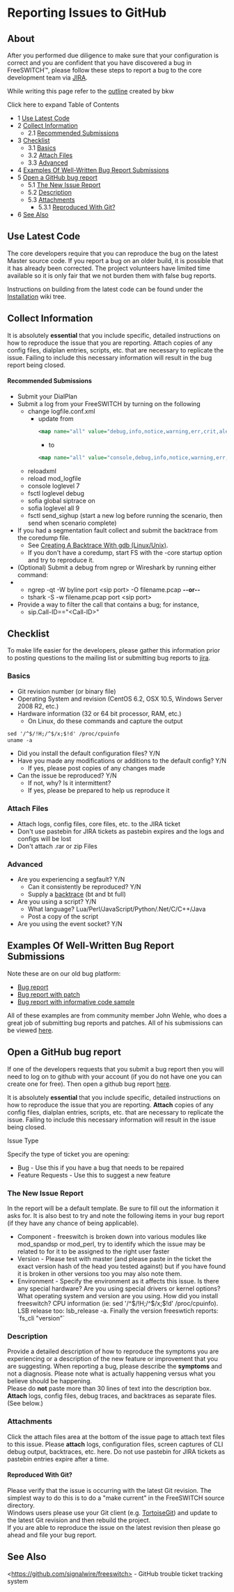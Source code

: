 
# Reporting Issues to GitHub 

 

## About

After you performed due diligence to make sure that your configuration is correct and you are confident that you have discovered a bug in FreeSWITCH™, please follow these steps to report a bug to the core development team via [JIRA](https://freeswitch.org/jira).

While writing this page refer to the [outline](https://docs.google.com/document/d/1KSlqOEozNhQdylBv3iAy4kEOVMpmFbaIJMoDngaAiQY/edit?pli=1) created by bkw

Click here to expand Table of Contents

* 1 [Use Latest Code](#use-latest-code)
* 2 [Collect Information](#collect-information)  
   * 2.1 [Recommended Submissions](#recommended-submissions)
* 3 [Checklist](#checklist)  
   * 3.1 [Basics](#-freeswitch--reporting-issues-to-github-)  
   * 3.2 [Attach Files](#attach-files)  
   * 3.3 [Advanced](#advanced)
* 4 [Examples Of Well-Written Bug Report Submissions](#examples-of-well-written-bug-report-submissions)
* 5 [Open a GitHub bug report](#open-a-github-bug-report--)  
   * 5.1 [The New Issue Report](#the-new-issue-report)  
   * 5.2 [Description](#description)  
   * 5.3 [Attachments](#attachments)  
      * 5.3.1 [Reproduced With Git?](#reproduced-with-git)
* 6 [See Also](#-freeswitch--reporting-issues-to-github-)

## Use Latest Code

The core developers require that you can reproduce the bug on the latest Master source code. If you report a bug on an older build, it is possible that it has already been corrected. The project volunteers have limited time available so it is only fair that we not burden them with false bug reports.

Instructions on building from the latest code can be found under the [Installation](../Installation/index.mdx#about) wiki tree.

## Collect Information

It is absolutely **essential** that you include specific, detailed instructions on how to reproduce the issue that you are reporting. Attach copies of any config files, dialplan entries, scripts, etc. that are necessary to replicate the issue. Failing to include this necessary information will result in the bug report being closed.

#### Recommended Submissions

* Submit your DialPlan
* Submit a log from your FreeSWITCH by turning on the following  
   * change logfile.conf.xml  
      * update from  
         ```xml  
         <map name="all" value="debug,info,notice,warning,err,crit,alert"/>  
         ```  
         * to  
         ```xml  
         <map name="all" value="console,debug,info,notice,warning,err,crit,alert"/>  
         ```  
   * reloadxml  
   * reload mod\_logfile  
   * console loglevel 7  
   * fsctl loglevel debug  
   * sofia global siptrace on  
   * sofia loglevel all 9  
   * fsctl send\_sighup (start a new log before running the scenario, then send when scenario complete)
* If you had a segmentation fault collect and submit the backtrace from the coredump file.  
   * See [Creating A Backtrace With gdb (Linux/Unix)](Debugging_3965831.mdx#advanced-debugging-techniques).  
   * If you don't have a coredump, start FS with the -core startup option and try to reproduce it.
* (Optional) Submit a debug from ngrep or Wireshark by running either command:
* * ngrep -qt -W byline port \<sip port> -O filename.pcap **\--or--**  
   * tshark -S -w filename.pcap port \<sip port>
* Provide a way to filter the call that contains a bug; for instance,  
   * sip.Call-ID=="\<Call-ID>"

## Checklist

To make life easier for the developers, please gather this information prior to posting questions to the mailing list or submitting bug reports to [jira](http://jira.freeswitch.org/).

### Basics

* Git revision number (or binary file)
* Operating System and revision (CentOS 6.2, OSX 10.5, Windows Server 2008 R2, etc.)
* Hardware information (32 or 64 bit processor, RAM, etc.)  
   * On Linux, do these commands and capture the output

```xml
sed '/^$/!H;/^$/x;$!d' /proc/cpuinfo
uname -a
```

* Did you install the default configuration files? Y/N
* Have you made any modifications or additions to the default config? Y/N  
   * If yes, please post copies of any changes made
* Can the issue be reproduced? Y/N  
   * If not, why? Is it intermittent?  
   * If yes, please be prepared to help us reproduce it

### Attach Files

* Attach logs, config files, core files, etc. to the JIRA ticket
* Don't use pastebin for JIRA tickets as pastebin expires and the logs and configs will be lost
* Don't attach .rar or zip Files

### Advanced

* Are you experiencing a segfault? Y/N  
   * Can it consistently be reproduced? Y/N  
   * Supply a [backtrace](Debugging_3965831.mdx#advanced-debugging-techniques) (bt and bt full)
* Are you using a script? Y/N  
   * What language? Lua/Perl/JavaScript/Python/.Net/C/C++/Java  
   * Post a copy of the script
* Are you using the event socket? Y/N

## Examples Of Well-Written Bug Report Submissions

Note these are on our old bug platform:

* [Bug report](http://jira.freeswitch.org/browse/MODLANG-88)
* [Bug report with patch](http://jira.freeswitch.org/browse/MODAPP-30)
* [Bug report with informative code sample](http://jira.freeswitch.org/browse/MDXMLINT-53)

All of these examples are from community member John Wehle, who does a great job of submitting bug reports and patches. All of his submissions can be viewed [here](http://jira.freeswitch.org/secure/IssueNavigator.jspa?reset=true&reporterSelect=specificuser&reporter=jwehle).

## Open a GitHub bug report  

If one of the developers requests that you submit a bug report then you will need to log on to github with your account (if you do not have one you can create one for free). Then open a github bug report [here](https://github.com/signalwire/freeswitch/issues/new/choose).

It is absolutely **essential** that you include specific, detailed instructions on how to reproduce the issue that you are reporting. **Attach** copies of any config files, dialplan entries, scripts, etc. that are necessary to replicate the issue. Failing to include this necessary information will result in the issue being closed.

Issue Type

  
Specify the type of ticket you are opening:

* Bug - Use this if you have a bug that needs to be repaired
* Feature Requests - Use this to suggest a new feature

### The New Issue Report

In the report will be a default template. Be sure to fill out the information it asks for. It is also best to try and note the following items in your bug report (if they have any chance of being applicable).

* Component - freeswitch is broken down into various modules like mod\_spandsp or mod\_perl, try to identify which the issue may be related to for it to be assigned to the right user faster
* Version - Please test with master (and please paste in the ticket the exact version hash of the head you tested against) but if you have found it is broken in other versions too you may also note them.
* Environment - Specify the environment as it affects this issue. Is there any special hardware? Are you using special drivers or kernel options? What operating system and version are you using. How did you install freeswitch? CPU information (ie: sed '/^$/!H;/^$/x;$!d' /proc/cpuinfo). LSB release too: lsb\_release -a. Finally the version freeswtich reports: \`fs\_cli "version"\`

### Description

Provide a detailed description of how to reproduce the symptoms you are experiencing or a description of the new feature or improvement that you are suggesting. When reporting a bug, please describe the **symptoms** and not a diagnosis. Please note what is actually happening versus what you believe should be happening.   
Please do **not** paste more than 30 lines of text into the description box.  
 **Attach** logs, config files, debug traces, and backtraces as separate files. (See below.)

### Attachments

Click the attach files area at the bottom of the issue page to attach text files to this issue. Please **attach** logs, configuration files, screen captures of CLI debug output, backtraces, etc. here. Do not use pastebin for JIRA tickets as pastebin entries expire after a time.

  
#### Reproduced With Git?

Please verify that the issue is occurring with the latest Git revision. The simplest way to do this is to do a "make current" in the FreeSWITCH source directory.  
Windows users please use your Git client (e.g. [TortoiseGit](http://code.google.com/p/tortoisegit/)) and update to the latest Git revision and then rebuild the project.  
If you are able to reproduce the issue on the latest revision then please go ahead and file your bug report.

## See Also

\<https://github.com/signalwire/freeswitch> \- GitHub trouble ticket tracking system

  

